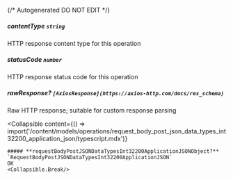 {/* Autogenerated DO NOT EDIT  */}

##### **contentType** `string`
HTTP response content type for this operation

##### **statusCode** `number`
HTTP response status code for this operation

##### **rawResponse?** `[AxiosResponse](https://axios-http.com/docs/res_schema)`
Raw HTTP response; suitable for custom response parsing

<Collapsible
    content={() => import('/content/models/operations/request_body_post_json_data_types_int32200_application_json/typescript.mdx')}
>
    ##### **requestBodyPostJSONDataTypesInt32200ApplicationJSONObject?** `RequestBodyPostJSONDataTypesInt32200ApplicationJSON`
    OK
    <Collapsible.Break/>
</Collapsible>

